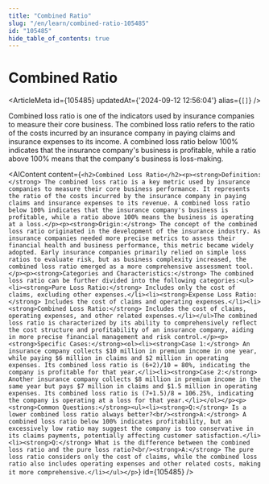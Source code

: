 ```yaml
---
title: "Combined Ratio"
slug: "/en/learn/combined-ratio-105485"
id: "105485"
hide_table_of_contents: true
---
```



# Combined Ratio

<ArticleMeta id={105485} updatedAt={'2024-09-12 12:56:04'} alias={`[]`} />
<div className='border-solid border-b border-t-0 my-4 border-[var(--ifm-color-gray-300)]' />

Combined loss ratio is one of the indicators used by insurance companies to measure their core business. The combined loss ratio refers to the ratio of the costs incurred by an insurance company in paying claims and insurance expenses to its income. A combined loss ratio below 100% indicates that the insurance company's business is profitable, while a ratio above 100% means that the company's business is loss-making.

<AIContent content={`<h2>Combined Loss Ratio</h2><p><strong>Definition:</strong> The combined loss ratio is a key metric used by insurance companies to measure their core business performance. It represents the ratio of the costs incurred by the insurance company in paying claims and insurance expenses to its revenue. A combined loss ratio below 100% indicates that the insurance company's business is profitable, while a ratio above 100% means the business is operating at a loss.</p><p><strong>Origin:</strong> The concept of the combined loss ratio originated in the development of the insurance industry. As insurance companies needed more precise metrics to assess their financial health and business performance, this metric became widely adopted. Early insurance companies primarily relied on simple loss ratios to evaluate risk, but as business complexity increased, the combined loss ratio emerged as a more comprehensive assessment tool.</p><p><strong>Categories and Characteristics:</strong> The combined loss ratio can be further divided into the following categories:<ul><li><strong>Pure Loss Ratio:</strong> Includes only the cost of claims, excluding other expenses.</li><li><strong>Expense Loss Ratio:</strong> Includes the cost of claims and operating expenses.</li><li><strong>Combined Loss Ratio:</strong> Includes the cost of claims, operating expenses, and other related expenses.</li></ul>The combined loss ratio is characterized by its ability to comprehensively reflect the cost structure and profitability of an insurance company, aiding in more precise financial management and risk control.</p><p><strong>Specific Cases:</strong><ol><li><strong>Case 1:</strong> An insurance company collects $10 million in premium income in one year, while paying $6 million in claims and $2 million in operating expenses. Its combined loss ratio is (6+2)/10 = 80%, indicating the company is profitable for that year.</li><li><strong>Case 2:</strong> Another insurance company collects $8 million in premium income in the same year but pays $7 million in claims and $1.5 million in operating expenses. Its combined loss ratio is (7+1.5)/8 = 106.25%, indicating the company is operating at a loss for that year.</li></ol></p><p><strong>Common Questions:</strong><ul><li><strong>Q:</strong> Is a lower combined loss ratio always better?<br/><strong>A:</strong> A combined loss ratio below 100% indicates profitability, but an excessively low ratio may suggest the company is too conservative in its claims payments, potentially affecting customer satisfaction.</li><li><strong>Q:</strong> What is the difference between the combined loss ratio and the pure loss ratio?<br/><strong>A:</strong> The pure loss ratio considers only the cost of claims, while the combined loss ratio also includes operating expenses and other related costs, making it more comprehensive.</li></ul></p>`} id={105485} />
